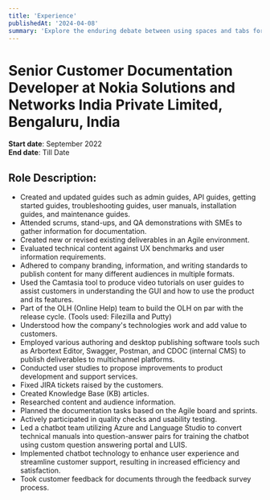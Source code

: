 ```yaml
---
title: 'Experience'
publishedAt: '2024-04-08'
summary: 'Explore the enduring debate between using spaces and tabs for code indentation, and why this choice matters more than you might think.'
---
```


# Senior Customer Documentation Developer at Nokia Solutions and Networks India Private Limited, Bengaluru, India
**Start date**: September 2022  
**End date**: Till Date  

## Role Description:
- Created and updated guides such as admin guides, API guides, getting started guides, troubleshooting guides, user manuals, installation guides, and maintenance guides.
- Attended scrums, stand-ups, and QA demonstrations with SMEs to gather information for documentation.
- Created new or revised existing deliverables in an Agile environment.
- Evaluated technical content against UX benchmarks and user information requirements.
- Adhered to company branding, information, and writing standards to publish content for many different audiences in multiple formats.
- Used the Camtasia tool to produce video tutorials on user guides to assist customers in understanding the GUI and how to use the product and its features.
- Part of the OLH (Online Help) team to build the OLH on par with the release cycle. (Tools used: Filezilla and Putty)
- Understood how the company's technologies work and add value to customers.
- Employed various authoring and desktop publishing software tools such as Arbortext Editor, Swagger, Postman, and CDOC (internal CMS) to publish deliverables to multichannel platforms.
- Conducted user studies to propose improvements to product development and support services.
- Fixed JIRA tickets raised by the customers.
- Created Knowledge Base (KB) articles.
- Researched content and audience information.
- Planned the documentation tasks based on the Agile board and sprints.
- Actively participated in quality checks and usability testing.
- Led a chatbot team utilizing Azure and Language Studio to convert technical manuals into question-answer pairs for training the chatbot using custom question answering portal and LUIS.
- Implemented chatbot technology to enhance user experience and streamline customer support, resulting in increased efficiency and satisfaction.
- Took customer feedback for documents through the feedback survey process.
